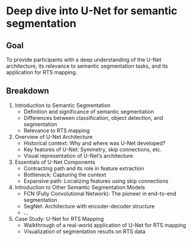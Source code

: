 # Deep dive into U-Net for semantic segmentation

## Goal
To provide participants with a deep understanding of the U-Net architecture, its relevance to semantic segmentation tasks, and its application for RTS mapping.

## Breakdown
1. Introduction to Semantic Segmentation
    - Definition and significance of semantic segmentation
    - Differences between classification, object detection, and segmentation
    - Relevance to RTS mapping
2. Overview of U-Net Architecture 
    - Historical context: Why and where was U-Net developed?
    - Key features of U-Net: Symmetry, skip connections, etc.
    - Visual representation of U-Net's architecture
3. Essentials of U-Net Components
    - Contracting path and its role in feature extraction
    - Bottleneck: Capturing the context
    - Expansive path: Localizing features using skip connections
4. Introduction to Other Semantic Segmentation Models
    - FCN (Fully Convolutional Network): The pioneer in end-to-end segmentation
    - SegNet: Architecture with encoder-decoder structure
    - ...
5. Case Study: U-Net for RTS Mapping
    - Walkthrough of a real-world application of U-Net for RTS mapping
    - Visualization of segmentation results on RTS data
